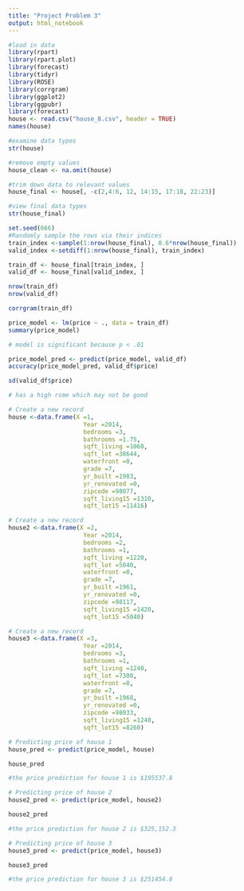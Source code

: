 ```yaml
---
title: "Project Problem 3"
output: html_notebook
---
```


```r
#load in data
library(rpart)
library(rpart.plot)
library(forecast)
library(tidyr)
library(ROSE)
library(corrgram)
library(ggplot2)
library(ggpubr)
library(forecast)
house <- read.csv("house_8.csv", header = TRUE)
names(house)
```
```r
#examine data types
str(house)
```

```r
#remove empty values
house_clean <- na.omit(house)
```

```r
#trim down data to relevant values
house_final <- house[, -c(2,4:6, 12, 14:15, 17:18, 22:23)]
```

```r
#view final data types
str(house_final)
```
```r
set.seed(666)
#Randomly sample the rows via their indices
train_index <-sample(1:nrow(house_final), 0.6*nrow(house_final))
valid_index <-setdiff(1:nrow(house_final), train_index)

train_df <- house_final[train_index, ]
valid_df <- house_final[valid_index, ]

nrow(train_df)
nrow(valid_df)

corrgram(train_df)
```

```r
price_model <- lm(price ~ ., data = train_df)
summary(price_model)

# model is significant because p < .01
```

```r
price_model_pred <- predict(price_model, valid_df)
accuracy(price_model_pred, valid_df$price)

sd(valid_df$price)

# has a high rsme which may not be good
```

```r
# Create a new record
house <-data.frame(X =1,
                     Year =2014,
                     bedrooms =3,
                     bathrooms =1.75,
                     sqft_living =1060,
                     sqft_lot =38644,
                     waterfront =0,
                     grade =7,
                     yr_built =1983,
                     yr_renovated =0,
                     zipcode =98077,
                     sqft_living15 =1310,
                     sqft_lot15 =11416)
```

```r
# Create a new record
house2 <-data.frame(X =2,
                     Year =2014,
                     bedrooms =2,
                     bathrooms =1,
                     sqft_living =1220,
                     sqft_lot =5040,
                     waterfront =0,
                     grade =7,
                     yr_built =1961,
                     yr_renovated =0,
                     zipcode =98117,
                     sqft_living15 =1420,
                     sqft_lot15 =5040)
```

```r
# Create a new record
house3 <-data.frame(X =3,
                     Year =2014,
                     bedrooms =3,
                     bathrooms =1,
                     sqft_living =1240,
                     sqft_lot =7300,
                     waterfront =0,
                     grade =7,
                     yr_built =1968,
                     yr_renovated =0,
                     zipcode =98033,
                     sqft_living15 =1240,
                     sqft_lot15 =8260)
```

```r
# Predicting price of house 1
house_pred <- predict(price_model, house)

house_pred

#the price prediction for house 1 is $195537.8
```

```r
# Predicting price of house 2
house2_pred <- predict(price_model, house2)

house2_pred

#the price prediction for house 2 is $325,152.3
```

```r
# Predicting price of house 3
house3_pred <- predict(price_model, house3)

house3_pred

#the price prediction for house 3 is $251454.8
```